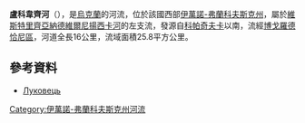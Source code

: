 '''盧科韋齊河'''（{{lang-uk|Луковець}}），是[[烏克蘭|烏克蘭]]的河流，位於該國西部[[伊萬諾-弗蘭科夫斯克州|伊萬諾-弗蘭科夫斯克州]]，屬於[[維斯特里齊亞納德維爾尼揚西卡河|維斯特里齊亞納德維爾尼揚西卡河]]的左支流，發源自[[科帕奇夫卡_(博戈羅德恰尼區)|科帕奇夫卡]]以南，流經[[博戈羅德恰尼區|博戈羅德恰尼區]]，河道全長16公里，流域面積25.8平方公里。

==參考資料==
*[https://web.archive.org/web/20131020160259/http://do.gendocs.ru/docs/index-29520.html?page=32 Луковець]

{{DEFAULTSORT:Луковець}}
[[Category:伊萬諾-弗蘭科夫斯克州河流|Category:伊萬諾-弗蘭科夫斯克州河流]]


{{Ukraine-river-stub}}
